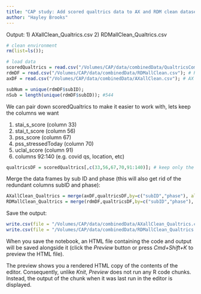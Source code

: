 ```yaml
---
title: "CAP study: Add scored qualtrics data to AX and RDM clean datasets"
author: "Hayley Brooks"
---
```


Output:
1) AXallClean_Qualtrics.csv
2) RDMallClean_Qualtrics.csv


```r
# clean environment
rm(list=ls());

# load data
scoredQualtrics = read.csv("/Volumes/CAP/data/combinedData/QualtricsCombined_subID_scored_noDuplicates.csv"); # scored qualtrics
rdmDF = read.csv("/Volumes/CAP/data/combinedData/RDMallClean.csv"); # RDM data
axDF = read.csv("/Volumes/CAP/data/combinedData/AXallClean.csv"); # AX data   

subNum = unique(rdmDF$subID);
nSub = length(unique(rdmDF$subID)); #544

```


We can pair down scoredQualtrics to make it easier to work with, lets keep the columns we want

1) stai_s_score (column 33)
2) stai_t_score (column 56)
3) pss_score (column 67)
4) pss_stressedToday (column 70)
5) uclal_score (column 91)
6) columns 92:140 (e.g. covid qs, location, etc)
```r
qualtricsDF = scoredQualtrics[,c(33,56,67,70,91:140)]; # keep only the columns we listed above
```

Merge the data frames by sub ID and phase (this will also get rid of the redundant columns subID and phase):
```r
AXallClean_Qualtrics = merge(axDF,qualtricsDF,by=c("subID","phase"), all.x = T); # AX
RDMallClean_Qualtrics = merge(rdmDF,qualtricsDF,by=c("subID","phase"), all.x = T, all.y = T);  # RDM
```

Save the output:
```r
write.csv(file = "/Volumes/CAP/data/combinedData/AXallClean_Qualtrics.csv", AXallClean_Qualtrics);
write.csv(file = "/Volumes/CAP/data/combinedData/RDMallClean_Qualtrics.csv", RDMallClean_Qualtrics);

```


When you save the notebook, an HTML file containing the code and output will be saved alongside it (click the *Preview* button or press *Cmd+Shift+K* to preview the HTML file). 

The preview shows you a rendered HTML copy of the contents of the editor. Consequently, unlike *Knit*, *Preview* does not run any R code chunks. Instead, the output of the chunk when it was last run in the editor is displayed.

